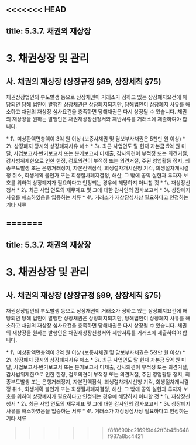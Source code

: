 <<<<<<< HEAD
---
title: 5.3.7. 채권의 재상장
---
# 3. 채권상장 및 관리

## 사. 채권의 재상장 (상장규정 §89, 상장세칙 §75)

채권상장법인의 부도발생 등으로 상장채권이 거래소가 정하고 있는 상장폐지요건에 해당되면 당해 법인이 발행한 상장채권은 상장폐지되지만, 당해법인이 상장폐지 사유를 해소하고 채권의 재상장 심사요건을 충족하면 당해채권은 다시 상장될 수 있습니다. 채권의 재상장을 원하는 발행인은 채권재상장신청서와 제반서류를 거래소에 제출하여야 합니다.

<GCallout severity="info" title="재상장심사요건 (상장규정 §89)">
* 1\. 미상환액면총액이 3억 원 이상 (보증사채권 및 담보부사채권은 5천만 원 이상)
* 2\. 상장폐지 당시의 상장폐지사유 해소
* 3\. 최근 사업연도 말 현재 자본금 5억 원 미달, 사업보고서·반기보고서 또는 분기보고서 미제출, 감사의견이 부적정 또는 의견거절, 감사범위제한으로 인한 한정, 검토의견이 부적정 또는 의견거절, 주된 영업활동 정지, 최종부도발생 또는 은행거래정지, 자본전액잠식, 회생절차개시신청 기각, 회생절차개시결정 취소, 회생계획 불인가 또는 회생절차폐지결정, 해산, 그 밖에 공익 실현과 투자자 보호를 위하여 상장폐지가 필요하다고 인정되는 경우에 해당하지 아니할 것 
</GCallout>
<GCallout severity="info" title="재상장신청 시 제출서류 (상장세칙 §75)">
* 1\. 재상장신청서
* 2\. 최근 사업 연도의 재무제표 및 그에 대한 감사인의 감사보고서
* 3\. 상장폐지사유를 해소하였음을 입증하는 서류
* 4\. 거래소가 재상장심사상 필요하다고 인정하는 기타 서류
</GCallout>

=======
---
title: 5.3.7. 채권의 재상장
---
# 3. 채권상장 및 관리

## 사. 채권의 재상장 (상장규정 §89, 상장세칙 §75)

채권상장법인의 부도발생 등으로 상장채권이 거래소가 정하고 있는 상장폐지요건에 해당되면 당해 법인이 발행한 상장채권은 상장폐지되지만, 당해법인이 상장폐지 사유를 해소하고 채권의 재상장 심사요건을 충족하면 당해채권은 다시 상장될 수 있습니다. 채권의 재상장을 원하는 발행인은 채권재상장신청서와 제반서류를 거래소에 제출하여야 합니다.

<GCallout severity="info" title="재상장심사요건 (상장규정 §89)">
* 1\. 미상환액면총액이 3억 원 이상 (보증사채권 및 담보부사채권은 5천만 원 이상)
* 2\. 상장폐지 당시의 상장폐지사유 해소
* 3\. 최근 사업연도 말 현재 자본금 5억 원 미달, 사업보고서·반기보고서 또는 분기보고서 미제출, 감사의견이 부적정 또는 의견거절, 감사범위제한으로 인한 한정, 검토의견이 부적정 또는 의견거절, 주된 영업활동 정지, 최종부도발생 또는 은행거래정지, 자본전액잠식, 회생절차개시신청 기각, 회생절차개시결정 취소, 회생계획 불인가 또는 회생절차폐지결정, 해산, 그 밖에 공익 실현과 투자자 보호를 위하여 상장폐지가 필요하다고 인정되는 경우에 해당하지 아니할 것 
</GCallout>
<GCallout severity="info" title="재상장신청 시 제출서류 (상장세칙 §75)">
* 1\. 재상장신청서
* 2\. 최근 사업 연도의 재무제표 및 그에 대한 감사인의 감사보고서
* 3\. 상장폐지사유를 해소하였음을 입증하는 서류
* 4\. 거래소가 재상장심사상 필요하다고 인정하는 기타 서류
</GCallout>

>>>>>>> f8f8690bc2169f9d42ff3b45b648f987a8bc4421
